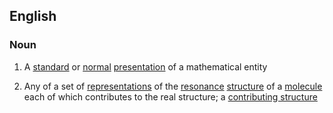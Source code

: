 ==English==

===Noun===
{{wikipedia}}
{{en-noun|sg=[[canonical]] [[form]]}}

#{{mathematics}} A [[standard]] or [[normal]] [[presentation]] of a mathematical entity
#{{chemistry}} Any of a set of [[representation]]s of the [[resonance]] [[structure]] of a [[molecule]] each of which contributes to the real structure; a [[contributing structure]]